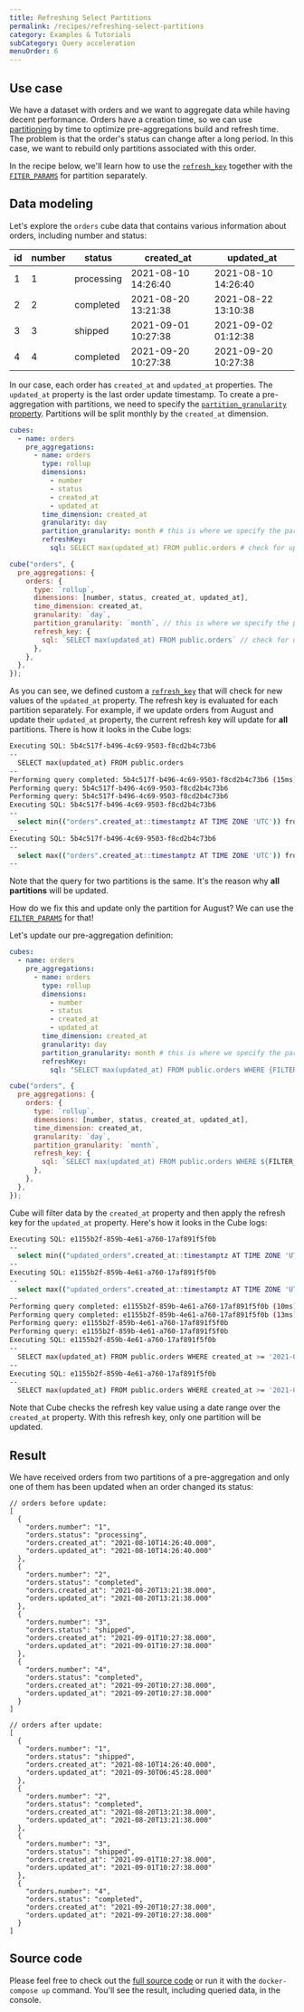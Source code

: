```yaml
---
title: Refreshing Select Partitions
permalink: /recipes/refreshing-select-partitions
category: Examples & Tutorials
subCategory: Query acceleration
menuOrder: 6
---
```


## Use case

We have a dataset with orders and we want to aggregate data while having decent
performance. Orders have a creation time, so we can use
[partitioning](https://cube.dev/docs/caching/using-pre-aggregations#partitioning)
by time to optimize pre-aggregations build and refresh time. The problem is that
the order's status can change after a long period. In this case, we want to
rebuild only partitions associated with this order.

In the recipe below, we'll learn how to use the
[`refresh_key`](https://cube.dev/docs/schema/reference/pre-aggregations#parameters-refresh-key-sql)
together with the
[`FITER_PARAMS`](https://cube.dev/docs/schema/reference/cube#filter-params) for
partition separately.

## Data modeling

Let's explore the `orders` cube data that contains various information about
orders, including number and status:

| id  | number | status     | created_at          | updated_at          |
| --- | ------ | ---------- | ------------------- | ------------------- |
| 1   | 1      | processing | 2021-08-10 14:26:40 | 2021-08-10 14:26:40 |
| 2   | 2      | completed  | 2021-08-20 13:21:38 | 2021-08-22 13:10:38 |
| 3   | 3      | shipped    | 2021-09-01 10:27:38 | 2021-09-02 01:12:38 |
| 4   | 4      | completed  | 2021-09-20 10:27:38 | 2021-09-20 10:27:38 |

In our case, each order has `created_at` and `updated_at` properties. The
`updated_at` property is the last order update timestamp. To create a
pre-aggregation with partitions, we need to specify the
[`partition_granularity` property](https://cube.dev/docs/schema/reference/pre-aggregations#partition-granularity).
Partitions will be split monthly by the `created_at` dimension.

<CodeTabs>

```yaml
cubes:
  - name: orders
    pre_aggregations:
      - name: orders
        type: rollup
        dimensions:
          - number
          - status
          - created_at
          - updated_at
        time_dimension: created_at
        granularity: day
        partition_granularity: month # this is where we specify the partition
        refreshKey:
          sql: SELECT max(updated_at) FROM public.orders # check for updates of the updated_at property
```

```javascript
cube("orders", {
  pre_aggregations: {
    orders: {
      type: `rollup`,
      dimensions: [number, status, created_at, updated_at],
      time_dimension: created_at,
      granularity: `day`,
      partition_granularity: `month`, // this is where we specify the partition
      refresh_key: {
        sql: `SELECT max(updated_at) FROM public.orders` // check for updates of the updated_at property
      },
    },
  },
});
```

</CodeTabs>

As you can see, we defined custom a
[`refresh_key`](https://cube.dev/docs/schema/reference/pre-aggregations#parameters-refresh-key-sql)
that will check for new values of the `updated_at` property. The refresh key is
evaluated for each partition separately. For example, if we update orders from
August and update their `updated_at` property, the current refresh key will
update for **all** partitions. There is how it looks in the Cube logs:

```bash
Executing SQL: 5b4c517f-b496-4c69-9503-f8cd2b4c73b6
--
  SELECT max(updated_at) FROM public.orders
--
Performing query completed: 5b4c517f-b496-4c69-9503-f8cd2b4c73b6 (15ms)
Performing query: 5b4c517f-b496-4c69-9503-f8cd2b4c73b6
Performing query: 5b4c517f-b496-4c69-9503-f8cd2b4c73b6
Executing SQL: 5b4c517f-b496-4c69-9503-f8cd2b4c73b6
--
  select min(("orders".created_at::timestamptz AT TIME ZONE 'UTC')) from public.orders AS "orders"
--
Executing SQL: 5b4c517f-b496-4c69-9503-f8cd2b4c73b6
--
  select max(("orders".created_at::timestamptz AT TIME ZONE 'UTC')) from public.orders AS "orders"
--
```

Note that the query for two partitions is the same. It's the reason why **all
partitions** will be updated.

How do we fix this and update only the partition for August? We can use the
[`FILTER_PARAMS`](https://cube.dev/docs/schema/reference/cube#filter-params) for
that!

Let's update our pre-aggregation definition:

<CodeTabs>

```yaml
cubes:
  - name: orders
    pre_aggregations:
      - name: orders
        type: rollup
        dimensions:
          - number
          - status
          - created_at
          - updated_at
        time_dimension: created_at
        granularity: day
        partition_granularity: month # this is where we specify the partition
        refreshKey:
          sql: "SELECT max(updated_at) FROM public.orders WHERE {FILTER_PARAMS.orders.created_at.filter('created_at')}"
```

```javascript
cube("orders", {
  pre_aggregations: {
    orders: {
      type: `rollup`,
      dimensions: [number, status, created_at, updated_at],
      time_dimension: created_at,
      granularity: `day`,
      partition_granularity: `month`,
      refresh_key: {
        sql: `SELECT max(updated_at) FROM public.orders WHERE ${FILTER_PARAMS.orders.created_at.filter('created_at')}`
      },
    },
  },
});
```

</CodeTabs>

Cube will filter data by the `created_at` property and then apply the refresh
key for the `updated_at` property. Here's how it looks in the Cube logs:

```bash
Executing SQL: e1155b2f-859b-4e61-a760-17af891f5f0b
--
  select min(("updated_orders".created_at::timestamptz AT TIME ZONE 'UTC')) from public.orders AS "updated_orders"
--
Executing SQL: e1155b2f-859b-4e61-a760-17af891f5f0b
--
  select max(("updated_orders".created_at::timestamptz AT TIME ZONE 'UTC')) from public.orders AS "updated_orders"
--
Performing query completed: e1155b2f-859b-4e61-a760-17af891f5f0b (10ms)
Performing query completed: e1155b2f-859b-4e61-a760-17af891f5f0b (13ms)
Performing query: e1155b2f-859b-4e61-a760-17af891f5f0b
Performing query: e1155b2f-859b-4e61-a760-17af891f5f0b
Executing SQL: e1155b2f-859b-4e61-a760-17af891f5f0b
--
  SELECT max(updated_at) FROM public.orders WHERE created_at >= '2021-08-01T00:00:00.000Z'::timestamptz AND created_at <= '2021-08-31T23:59:59.999Z'::timestamptz
--
Executing SQL: e1155b2f-859b-4e61-a760-17af891f5f0b
--
  SELECT max(updated_at) FROM public.orders WHERE created_at >= '2021-09-01T00:00:00.000Z'::timestamptz AND created_at <= '2021-09-30T23:59:59.999Z'::timestamptz
```

Note that Cube checks the refresh key value using a date range over the
`created_at` property. With this refresh key, only one partition will be
updated.

## Result

We have received orders from two partitions of a pre-aggregation and only one of
them has been updated when an order changed its status:

```json5
// orders before update:
[
  {
    "orders.number": "1",
    "orders.status": "processing",
    "orders.created_at": "2021-08-10T14:26:40.000",
    "orders.updated_at": "2021-08-10T14:26:40.000"
  },
  {
    "orders.number": "2",
    "orders.status": "completed",
    "orders.created_at": "2021-08-20T13:21:38.000",
    "orders.updated_at": "2021-08-20T13:21:38.000"
  },
  {
    "orders.number": "3",
    "orders.status": "shipped",
    "orders.created_at": "2021-09-01T10:27:38.000",
    "orders.updated_at": "2021-09-01T10:27:38.000"
  },
  {
    "orders.number": "4",
    "orders.status": "completed",
    "orders.created_at": "2021-09-20T10:27:38.000",
    "orders.updated_at": "2021-09-20T10:27:38.000"
  }
]
```

```json5
// orders after update:
[
  {
    "orders.number": "1",
    "orders.status": "shipped",
    "orders.created_at": "2021-08-10T14:26:40.000",
    "orders.updated_at": "2021-09-30T06:45:28.000"
  },
  {
    "orders.number": "2",
    "orders.status": "completed",
    "orders.created_at": "2021-08-20T13:21:38.000",
    "orders.updated_at": "2021-08-20T13:21:38.000"
  },
  {
    "orders.number": "3",
    "orders.status": "shipped",
    "orders.created_at": "2021-09-01T10:27:38.000",
    "orders.updated_at": "2021-09-01T10:27:38.000"
  },
  {
    "orders.number": "4",
    "orders.status": "completed",
    "orders.created_at": "2021-09-20T10:27:38.000",
    "orders.updated_at": "2021-09-20T10:27:38.000"
  }
]
```

## Source code

Please feel free to check out the
[full source code](https://github.com/cube-js/cube/tree/master/examples/recipes/refreshing-select-partitions)
or run it with the `docker-compose up` command. You'll see the result, including
queried data, in the console.
